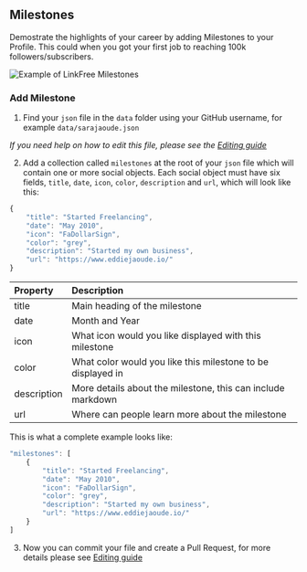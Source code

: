 
## Milestones

Demostrate the highlights of your career by adding Milestones to your Profile. This could when you got your first job to reaching 100k followers/subscribers.

![Example of LinkFree Milestones](https://user-images.githubusercontent.com/624760/209209651-87e4f75f-425d-4837-82d0-84030e82ae6f.png)

### Add Milestone

1. Find your `json` file in the `data` folder using your GitHub username, for example `data/sarajaoude.json`

_If you need help on how to edit this file, please see the [Editing guide](/docs/how-to-guides/editing)_

2. Add a collection called `milestones` at the root of your `json` file which will contain one or more social objects. Each social object must have six fields, `title`, `date`, `icon`, `color`, `description` and `url`, which will look like this:

```js
{
    "title": "Started Freelancing",
    "date": "May 2010",
    "icon": "FaDollarSign",
    "color": "grey",
    "description": "Started my own business",
    "url": "https://www.eddiejaoude.io/"
}
```

| Property    | Description                                                 |
| :---------- | :---------------------------------------------------------- |
| title       | Main heading of the milestone                               |
| date        | Month and Year                                              |
| icon        | What icon would you like displayed with this milestone      |
| color       | What color would you like this milestone to be displayed in |
| description | More details about the milestone, this can include markdown |
| url         | Where can people learn more about the milestone             |

This is what a complete example looks like:

```js
"milestones": [
    {
        "title": "Started Freelancing",
        "date": "May 2010",
        "icon": "FaDollarSign",
        "color": "grey",
        "description": "Started my own business",
        "url": "https://www.eddiejaoude.io/"
    }
]
```

3. Now you can commit your file and create a Pull Request, for more details please see [Editing guide](/docs/how-to-guides/editing)

